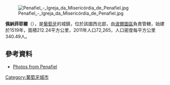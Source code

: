 [[Image:Penafiel_-_Igreja_da_Misericórdia_de_Penafiel.jpg|right]]

'''佩納菲耶爾'''（{{lang-pt|Penafiel}}），是[[葡萄牙|葡萄牙]]的城鎮，位於該國西北部，由[[波爾圖區|波爾圖區]]負責管轄，始建於1519年，面積212.24平方公里，2011年人口72,265，人口密度每平方公里340.49人。

{{Coord|41|12|N|8|17|W|display=title}}

==參考資料==
* [http://www.flickr.com/photos/vitor107/sets/72057594050396587/ Photos from Penafiel] {{Wayback|url=http://www.flickr.com/photos/vitor107/sets/72057594050396587/ |date=20101011140452 }}

{{Portugal-geo-stub}}
[[Category:葡萄牙城市|Category:葡萄牙城市]]